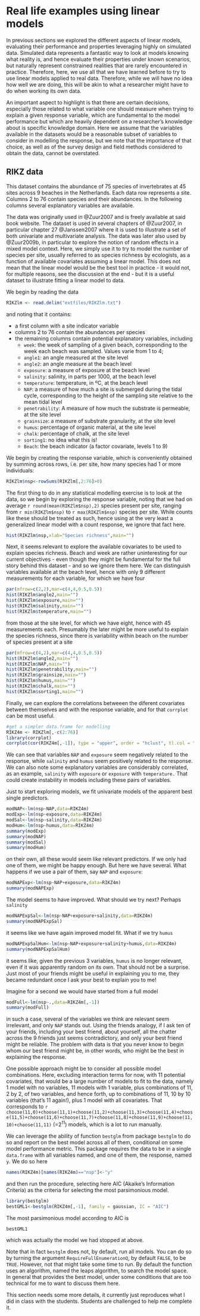 
# Real life examples using linear models {#LMinPractice}

In previous sections we explored the different aspects of linear models, evaluating their performance and properties leveraging highly on simulated data. Simulated data represents a fantastic way to look at models knowing what reality is, and hence evaluate their properties under known scenarios, but naturally represent constrained realities that are rarely encountered in practice. Therefore, here, we use all that we have learned before to try to use linear models applied to real data. Therefore, while we will have no idea how well we are doing, this will be akin to what a researcher might have to do when working its own data.

An important aspect to highlight is that there are certain decisions, especially those related to what variable one should measure when trying to explain a given response variable, which are fundamental to the model performance but which are heavily dependent on a researcher's knowledge about is specific knowledge domain. Here we assume that the variables available in the datasets would be a reasonable subset of variables to consider in modelling the response, but we note that the importance of that choice, as well as of the survey design and field methods considered to obtain the data, cannot be overstated.

## RIKZ data

This dataset contains the abundance of 75 species of invertebrates at 45 sites across 9 beaches in the Netherlands. Each data row represents a site. Columns 2 to 76 contain species and their abundances. In the following columns several explanatory variables are available.

The data was originally used in @Zuur2007 and is freely available at said book website.  The dataset is used in several chapters of @Zuur2007, in particular chapter 27 @Janssen2007 where it is used to illustrate a set of both univariate and multivariate analysis. The data was later also used by @Zuur2009b, in particular to explore the notion of random effects in a mixed model context. Here, we simply use it to try to model the number of species per site, usually referred to as species richness by ecologists, as a function of available covariates assuming a linear model. This does not mean that the linear model would be the best tool in practice - it would not, for multiple reasons, see the discussion at the end - but it is a useful dataset to illustrate fitting a linear model to data.

We begin by reading the data

```r
RIKZlm <- read.delim("extfiles/RIKZlm.txt")
```

and noting that it contains:

* a first column with a site indicator variable
* columns 2 to 76 contain the abundances per species
* the remaining columns contain potential explanatory variables, including
    - `week`: the week of sampling of a given beach, corresponding to the week each beach was sampled. Values varie from 1 to 4; 
    - `angle1`: an angle measured at the site level 
    - `angle2`: an angle measure at the beach level 
    - `exposure`: a measure of exposure at the beach level     
    - `salinity`:  salinity, in parts per 1000, at the beach level 
    - `temperature`:  temperature, in ºC, at the beach level 
    - `NAP`:  a measure of how much a site is submerged during the tidal cycle, corresponding to the height of the sampling site relative to the mean tidal level
    - `penetrability`: A measure of how much the substrate is permeable,  at the site level
    - `grainsize`: a measure of substrate granularity,  at the site level
    - `humus`: percentage of organic material, at the site level
    - `chalk`: percentage of chalk, at the site level
    - `sorting1`: no idea what this is!
    - `Beach`: the beach indicator (a factor covariate, levels 1 to 9)        

We begin by creating the response variable, which is conveniently obtained by summing across rows, i.e. per site, how many species had 1 or more individuals:

```r
RIKZlm$nsp<-rowSums(RIKZlm[,2:76]>0)
```

The first thing to do in any statistical modelling exercise is to look at the data, so we begin by exploring the response variable, noting that we had on average `r round(mean(RIKZlm$nsp),2)` species present per site, ranging from `r min(RIKZlm$nsp)` to `r max(RIKZlm$nsp)` species per site. While counts like these should be treated as such, hence using at the very least a generalized linear model with a count response, we ignore that fact here.

```r
hist(RIKZlm$nsp,xlab="Species richness",main="")
```

Next, it seems relevant to explore the available covariates to be used to explain species richness. Beach and week are rather uninteresting for our current objectives - even though they might be fundamental for the full story behind this dataset - and so we ignore them here. We can distinguish variables available at the beach level, hence with only 9 different measurements for each variable, for which we have four

```r
par(mfrow=c(2,2),mar=c(4,4,0.5,0.5))
hist(RIKZlm$angle2,main="")
hist(RIKZlm$exposure,main="")
hist(RIKZlm$salinity,main="")
hist(RIKZlm$temperature,main="")
```

from those at the site level, for which we have eight, hence with 45 measurements each. Presumably the later might be more useful to explain the species richness, since there is variability within beach on the number of species present at a site


```r
par(mfrow=c(4,2),mar=c(4,4,0.5,0.5))
hist(RIKZlm$angle2,main="")
hist(RIKZlm$NAP,main="")
hist(RIKZlm$penetrability,main="")
hist(RIKZlm$grainsize,main="")
hist(RIKZlm$humus,main="")
hist(RIKZlm$chalk,main="")
hist(RIKZlm$sorting1,main="")
```

Finally, we can explore the correlations betweeen the diferent covariates between themselves and with the response variable, and for that `corrplot` can be most useful.

```r
#get a simpler data.frame for modelling
RIKZ4m <- RIKZlm[,-c(2:76)]
library(corrplot)
corrplot(cor(RIKZ4m[,-1]), type = "upper", order = "hclust", tl.col = "black", tl.srt = 45)
```

We can see that variables `NAP` and `exposure` seem negatively related to the response, while `salinity` and `humus` seem positively related to the response. We can also note some explanatory variables are considerably correlated, as an example, `salinity` with `exposure` or `exposure` with `temperature.` That could create instability in models including these pairs of variables.

Just to start exploring models, we fit univariate models of the apparent best single predictors.

```r
modNAP<-lm(nsp~NAP,data=RIKZ4m)
modExp<-lm(nsp~exposure,data=RIKZ4m)
modSal<-lm(nsp~salinity,data=RIKZ4m)
modHum<-lm(nsp~humus,data=RIKZ4m)
summary(modExp)
summary(modNAP)
summary(modSal)
summary(modHum)
```

on their own, all these would seem like relevant predictors. If we only had one of them, we might be happy enough. But here we have several. What happens if we use a pair of them, say `NAP` and `exposure`:

```r
modNAPExp<-lm(nsp~NAP+exposure,data=RIKZ4m)
summary(modNAPExp)
```

The model seems to have improved. What should we try next? Perhaps `salinity`

```r
modNAPExpSal<-lm(nsp~NAP+exposure+salinity,data=RIKZ4m)
summary(modNAPExpSal)
```

it seems like we have again improved model fit. What if we try `humus`

```r
modNAPExpSalHum<-lm(nsp~NAP+exposure+salinity+humus,data=RIKZ4m)
summary(modNAPExpSalHum)
```

it seems like, given the previous 3 variables, `humus` is no longer relevant, even if it was apparently random on its own. That should not be a surprise. Just most of your friends might be useful in explaining you to me, they became redundant once I ask your best to explain you to me!

Imagine for a second we would have started from a full model

```r
modFull<-lm(nsp~.,data=RIKZ4m[,-1])
summary(modFull)
```

in such a case, several of the variables we think are relevant seem irrelevant, and only `NAP` stands out. Using the friends analogy, if I ask ten of your friends, including your best friend, about yourself, all the chatter across the 9 friends just seems contradictory, and only your best friend might be reliable. The problem with data is that you never know to begin whom our best friend might be, in other words, who might be the best in explaining the response.

One possible approach might be to consider all possible model combinations. Here, excluding interaction terms for now, with 11 potential covariates, that would be a large number of models to fit to the data, namely 1 model with no variables, 11 models with 1 variable, plus combinations of 11, 2 by 2, of two variables, and hence forth, up to combinations of 11, 10 by 10 variables (that's 11 again!), plus 1 model with all covariates. That corresponds to `r choose(11,0)+choose(11,1)+choose(11,2)+choose(11,3)+choose(11,4)+choose(11,5)+choose(11,6)+choose(11,7)+choose(11,8)+choose(11,9)+choose(11,10)+choose(11,11)` (=$2^{11}$) models, which is a lot to run manually.

We can leverage the ability of function `bestglm` from package `bestglm` to do so and report on the best model across all of them, conditional on some model performance metric. This package requires the data to be in a single `data.frame` with all variables named, and one of them, the response, named `y`. We do so here

```r
names(RIKZ4m)[names(RIKZ4m)=="nsp"]<-"y"
```

and then run the procedure, selecting here AIC (Akaike's Information Criteria) as the criteria for selecting the most parsimonious model.

```r
library(bestglm)
bestGML1<-bestglm(RIKZ4m[,-1], family = gaussian, IC = "AIC")
```

The most parsimonious model according to AIC is 

```r
bestGML1
```

which was actually the model we had stopped at above.

Note that in fact `bestglm` does not, by default, run all models. You can do so by turning the argument `RequireFullEnumerationQ`,  by default `FALSE`, to be `TRUE`. However, not that might take some time to run. By default the function uses an algorithm, named the leaps algorithm, to search the model space. In general that provides the best model, under some conditions that are too technical for me to want to discuss them here.

This section needs some more details, it currently just reproduces what I did in class with the students. Students are challenged to help me complete it.
